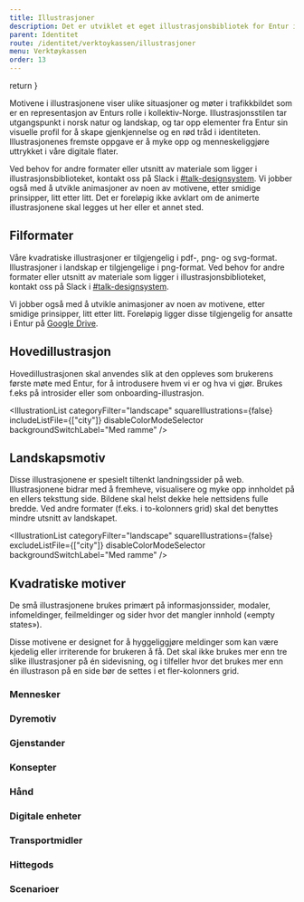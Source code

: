 ```yaml
---
title: Illustrasjoner
description: Det er utviklet et eget illustrasjonsbibliotek for Entur i samarbeid med SDG. Illustrasjonene kan brukes på alle type flater i Entur.
parent: Identitet
route: /identitet/verktoykassen/illustrasjoner
menu: Verktøykassen
order: 13
---
```



  return <SEO title={props.pageContext.frontmatter.title} description={props.pageContext.frontmatter.description} pathname={props.pageContext.frontmatter.route} />
}

<PageHeader />

Motivene i illustrasjonene viser ulike situasjoner og møter i trafikkbildet som er en representasjon av Enturs rolle i kollektiv-Norge. Illustrasjonsstilen 
tar utgangspunkt i norsk natur og landskap, og tar opp elementer fra Entur sin visuelle profil for å skape gjenkjennelse og en rød tråd i identiteten. 
Illustrasjonenes fremste oppgave er å myke opp og menneskeliggjøre uttrykket i våre digitale flater.

Ved behov for andre formater eller utsnitt av materiale som ligger i illustrasjonsbiblioteket, kontakt oss på Slack i [#talk-designsystem](https://entur.slack.com/archives/C899QSPB7). 
Vi jobber også med å utvikle animasjoner av noen av motivene, etter smidige prinsipper, litt etter litt. Det er foreløpig ikke avklart om de animerte 
illustrasjonene skal legges ut her eller et annet sted.

## Filformater
Våre kvadratiske illustrasjoner er tilgjengelig i pdf-, png- og svg-format. Illustrasjoner i landskap er tilgjengelige i png-format. Ved behov for andre formater eller utsnitt av materiale som ligger i illustrasjonsbiblioteket, kontakt oss på Slack i [#talk-designsystem](https://entur.slack.com/archives/C899QSPB7).

Vi jobber også med å utvikle animasjoner av noen av motivene, etter smidige prinsipper, litt etter litt. Foreløpig ligger disse tilgjengelig for ansatte i Entur på [Google Drive](https://drive.google.com/drive/folders/151XETkW3uniEIEEb0fbn2U2XipRKDNxb?usp=sharing).

## Hovedillustrasjon
Hovedillustrasjonen skal anvendes slik at den oppleves som brukerens første møte med Entur, for å introdusere hvem vi er og hva vi gjør. Brukes f.eks på 
introsider eller som onboarding-illustrasjon.

<IllustrationList categoryFilter="landscape" squareIllustrations={false} includeListFile={["city"]} disableColorModeSelector backgroundSwitchLabel="Med ramme" />

## Landskapsmotiv
Disse illustrasjonene er spesielt tiltenkt landningssider på web. Illustrasjonene bidrar med å fremheve, visualisere og myke opp innholdet på en ellers 
teksttung side. Bildene skal helst dekke hele nettsidens fulle bredde. Ved andre formater (f.eks. i to-kolonners grid) skal det benyttes mindre utsnitt 
av landskapet.

<IllustrationList categoryFilter="landscape" squareIllustrations={false} excludeListFile={["city"]} disableColorModeSelector backgroundSwitchLabel="Med ramme" />


## Kvadratiske motiver
De små illustrasjonene brukes primært på informasjonssider, modaler, infomeldinger, feilmeldinger og sider hvor det mangler innhold («empty states»).

Disse motivene er designet for å hyggeliggjøre meldinger som kan være kjedelig eller irriterende for brukeren å få. 
Det skal ikke brukes mer enn tre slike illustrasjoner på én sidevisning, og i tilfeller hvor det brukes mer enn én illustrason på en side 
bør de settes i et fler-kolonners grid.

### Mennesker
<IllustrationList categoryFilter="people" disableBackgroundSwitch />
<IllustrationList categoryFilter="entur staff" disableBackgroundSwitch />

### Dyremotiv
<IllustrationList categoryFilter="animals" />

### Gjenstander
<IllustrationList categoryFilter="objects" />

### Konsepter
<IllustrationList categoryFilter="concepts" showIllustrationName />

### Hånd
<IllustrationList categoryFilter="hands" />

### Digitale enheter
<IllustrationList categoryFilter="devices" disableBackgroundSwitch />

### Transportmidler
<IllustrationList categoryFilter="transport" disableBackgroundSwitch />

### Hittegods
<IllustrationList categoryFilter="travel" disableBackgroundSwitch />

### Scenarioer
<IllustrationList categoryFilter="scenario" disableBackgroundSwitch />
